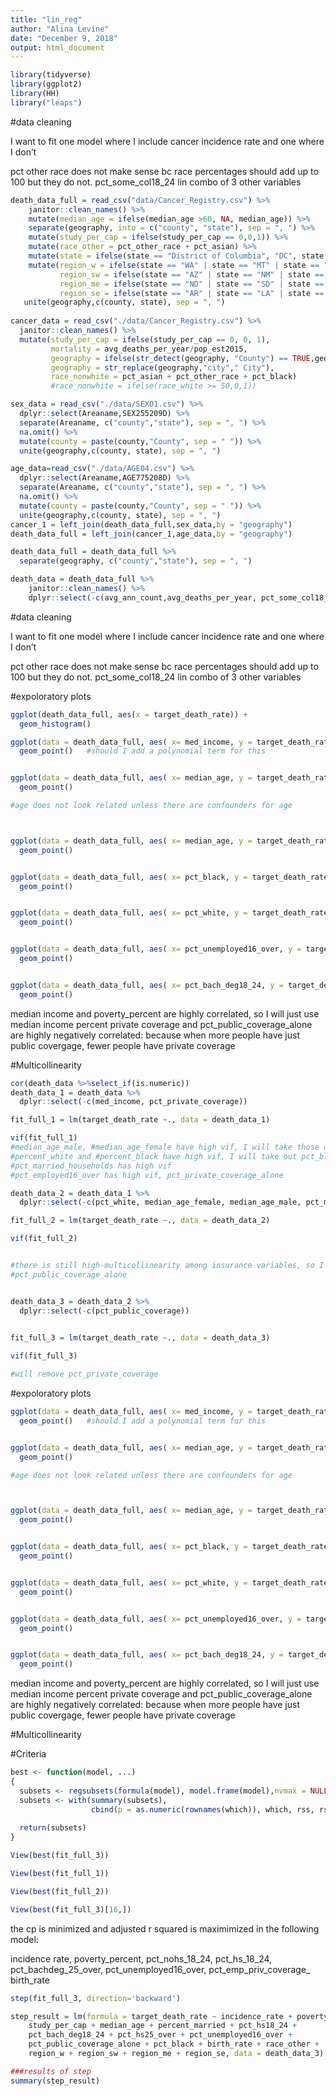 ```yaml
---
title: "lin_reg"
author: "Alina Levine"
date: "December 9, 2018"
output: html_document
---
```



```r
library(tidyverse)
library(ggplot2)
library(HH)
library("leaps")
```



#data cleaning

I want to fit one model where I include cancer incidence rate and one where I don't 

pct other race does not make sense bc race percentages should add up to 100 but they do not. pct_some_col18_24 lin combo of 3 other variables

```r
  
death_data_full = read_csv("data/Cancer_Registry.csv") %>%
    janitor::clean_names() %>%
    mutate(median_age = ifelse(median_age >60, NA, median_age)) %>%
    separate(geography, into = c("county", "state"), sep = ", ") %>%
    mutate(study_per_cap = ifelse(study_per_cap == 0,0,1)) %>%
    mutate(race_other = pct_other_race + pct_asian) %>%
    mutate(state = ifelse(state == "District of Columbia", "DC", state.abb[match(state, state.name)])) %>% 
    mutate(region_w = ifelse(state == "WA" | state == "MT" | state == "ID" | state == "OR" | state == "WY" | state == "NV" | state == "UT" | state == "CO" | state == "CA", 1, 0),
           region_sw = ifelse(state == "AZ" | state == "NM" | state == "TX" | state == "OK", 1, 0),
           region_me = ifelse(state == "ND" | state == "SD" | state == "NE" | state == "KS" | state == "MN" | state == "IA" | state == "MO" | state == "WI" | state == "IL" | state == "MI" | state == "IN" | state == "OH", 1, 0),
           region_se = ifelse(state == "AR" | state == "LA" | state == "MS" | state == "AL" | state == "GA" | state == "FL" | state == "SC" | state == "NC" | state == "TN" | state == "KY" | state == "VA" | state == "WV" | state == "MD" | state == "DC" , 1, 0)) %>% 
   unite(geography,c(county, state), sep = ", ")
    
cancer_data = read_csv("./data/Cancer_Registry.csv") %>% 
  janitor::clean_names() %>% 
  mutate(study_per_cap = ifelse(study_per_cap == 0, 0, 1),
         mortality = avg_deaths_per_year/pop_est2015,
         geography = ifelse(str_detect(geography, "County") == TRUE,geography,str_replace(geography, ","," County,")),
         geography = str_replace(geography,"city"," City"),
         race_nonwhite = pct_asian + pct_other_race + pct_black)
         #race_nonwhite = ifelse(race_white >= 50,0,1))

sex_data = read_csv("./data/SEX01.csv") %>% 
  dplyr::select(Areaname,SEX255209D) %>% 
  separate(Areaname, c("county","state"), sep = ", ") %>% 
  na.omit() %>% 
  mutate(county = paste(county,"County", sep = " ")) %>% 
  unite(geography,c(county, state), sep = ", ")

age_data=read_csv("./data/AGE04.csv") %>% 
  dplyr::select(Areaname,AGE775208D) %>% 
  separate(Areaname, c("county","state"), sep = ", ") %>% 
  na.omit() %>% 
  mutate(county = paste(county,"County", sep = " ")) %>% 
  unite(geography,c(county, state), sep = ", ")
cancer_1 = left_join(death_data_full,sex_data,by = "geography")
death_data_full = left_join(cancer_1,age_data,by = "geography") 

death_data_full = death_data_full %>% 
  separate(geography, c("county","state"), sep = ", ")

death_data = death_data_full %>%
    janitor::clean_names() %>%
    dplyr::select(-c(avg_ann_count,avg_deaths_per_year, pct_some_col18_24, binned_inc, county, pct_asian, pct_other_race,state))


```



#data cleaning

I want to fit one model where I include cancer incidence rate and one where I don't 

pct other race does not make sense bc race percentages should add up to 100 but they do not. pct_some_col18_24 lin combo of 3 other variables


#expoloratory plots

```r


ggplot(death_data_full, aes(x = target_death_rate)) +
  geom_histogram()

ggplot(data = death_data_full, aes( x= med_income, y = target_death_rate)) +
  geom_point()   #should I add a polynomial term for this


ggplot(data = death_data_full, aes( x= median_age, y = target_death_rate)) +
  geom_point()

#age does not look related unless there are confounders for age



ggplot(data = death_data_full, aes( x= median_age, y = target_death_rate)) +
  geom_point()


ggplot(data = death_data_full, aes( x= pct_black, y = target_death_rate)) +
  geom_point()


ggplot(data = death_data_full, aes( x= pct_white, y = target_death_rate)) +
  geom_point()


ggplot(data = death_data_full, aes( x= pct_unemployed16_over, y = target_death_rate)) +
  geom_point() 


ggplot(data = death_data_full, aes( x= pct_bach_deg18_24, y = target_death_rate)) +
  geom_point() 


```



median income and poverty_percent are highly correlated, so I will just use median income
percent private coverage and pct_public_coverage_alone are highly negatively correlated: because when more people have just public covergage, fewer people have private coverage

#Multicollinearity

```r
cor(death_data %>%select_if(is.numeric))
death_data_1 = death_data %>%
  dplyr::select(-c(med_income, pct_private_coverage))

fit_full_1 = lm(target_death_rate ~., data = death_data_1)

vif(fit_full_1)
#median_age_male, #median_age_female have high vif, I will take those out and just use median age
#percent_white and #percent_black have high vif, I will take out pct_black
#pct_married_households has high vif
#pct_employed16_over has high vif, pct_private_coverage_alone

death_data_2 = death_data_1 %>%
  dplyr::select(-c(pct_white, median_age_female, median_age_male, pct_married_households, pct_private_coverage_alone, pct_employed16_over, median_age))

fit_full_2 = lm(target_death_rate ~., data = death_data_2)

vif(fit_full_2)


#there is still high-multicollinearity among insurance variables, so I will remove 
#pct_public_coverage_alone


death_data_3 = death_data_2 %>%
  dplyr::select(-c(pct_public_coverage))
  

fit_full_3 = lm(target_death_rate ~., data = death_data_3)

vif(fit_full_3)

#will remove pct_private_coverage


```







#expoloratory plots

```r

ggplot(data = death_data_full, aes( x= med_income, y = target_death_rate)) +
  geom_point()   #should I add a polynomial term for this


ggplot(data = death_data_full, aes( x= median_age, y = target_death_rate)) +
  geom_point()

#age does not look related unless there are confounders for age



ggplot(data = death_data_full, aes( x= median_age, y = target_death_rate)) +
  geom_point()


ggplot(data = death_data_full, aes( x= pct_black, y = target_death_rate)) +
  geom_point()


ggplot(data = death_data_full, aes( x= pct_white, y = target_death_rate)) +
  geom_point()


ggplot(data = death_data_full, aes( x= pct_unemployed16_over, y = target_death_rate)) +
  geom_point() 


ggplot(data = death_data_full, aes( x= pct_bach_deg18_24, y = target_death_rate)) +
  geom_point() 


```



median income and poverty_percent are highly correlated, so I will just use median income
percent private coverage and pct_public_coverage_alone are highly negatively correlated: because when more people have just public covergage, fewer people have private coverage

#Multicollinearity


#Criteria

```r




best <- function(model, ...) 
{
  subsets <- regsubsets(formula(model), model.frame(model),nvmax = NULL, ...)
  subsets <- with(summary(subsets),
                  cbind(p = as.numeric(rownames(which)), which, rss, rsq, adjr2, cp, bic))
  
  return(subsets)
}  

View(best(fit_full_3))

View(best(fit_full_1))

View(best(fit_full_2))

View(best(fit_full_3)[16,])
```

the cp is minimized and adjusted r squared is maximimized in the following model:

incidence rate, poverty_percent, pct_nohs_18_24, pct_hs_18_24, pct_bachdeg_25_over, pct_unemployed16_over, pct_emp_priv_coverage_ birth_rate 

```r

step(fit_full_3, direction='backward')

step_result = lm(formula = target_death_rate ~ incidence_rate + poverty_percent + 
    study_per_cap + median_age + percent_married + pct_hs18_24 + 
    pct_bach_deg18_24 + pct_hs25_over + pct_unemployed16_over + 
    pct_public_coverage_alone + pct_black + birth_rate + race_other + 
    region_w + region_sw + region_me + region_se, data = death_data_3)

###results of step
summary(step_result)
```


```r

```

